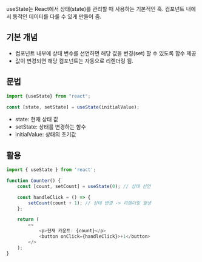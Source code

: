 
useState는 React에서 상태(state)를 관리할 때 사용하는 기본적인 훅.
컴포넌트 내에서 동적인 데이터를 다룰 수 있게 만들어 줌.

## 기본 개념

- 컴포넌트 내부에 상태 변수를 선언하면 해당 값을 변경(set) 할 수 있도록 함수 제공
- 값이 변경되면 해당 컴포넌트는 자동으로 리렌더링 됨.

## 문법
```typescript
import {useState} from "react";

const [state, setState] = useState(initialValue);
```
- state: 현재 상태 값
- setState: 상태를 변경하는 함수
- initialValue: 상태의 초기값

## 활용

<UseStateTest />

```typescript jsx
import { useState } from 'react';

function Counter() {
    const [count, setCount] = useState(0); // 상태 선언

    const handleClick = () => {
        setCount(count + 1); // 상태 변경 -> 리렌더링 발생
    };

    return (
        <>
            <p>현재 카운트: {count}</p>
            <button onClick={handleClick}>+1</button>
        </>
    );
}
```